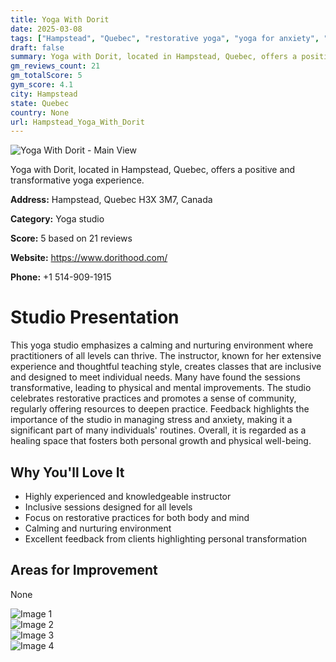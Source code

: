 ```yaml
---
title: Yoga With Dorit
date: 2025-03-08
tags: ["Hampstead", "Quebec", "restorative yoga", "yoga for anxiety", "stretching", "calm atmosphere", "inclusive environment", "Hampstead"]  
draft: false
summary: Yoga with Dorit, located in Hampstead, Quebec, offers a positive and transformative yoga experience.
gm_reviews_count: 21
gm_totalScore: 5
gym_score: 4.1
city: Hampstead
state: Quebec
country: None
url: Hampstead_Yoga_With_Dorit
---
```


<div className="aspect-[16/9] relative my-8">
  <img 
    src="https://lh5.googleusercontent.com/p/AF1QipOb3lS5zmoPHHOEP1Vm8A6jUeZ__eDXToK1MAUf=w1920-h1080-k-no"
    alt="Yoga With Dorit - Main View"
    className="object-cover absolute inset-0 w-full h-full rounded-lg"
  />
</div>

Yoga with Dorit, located in Hampstead, Quebec, offers a positive and transformative yoga experience.

**Address:** Hampstead, Quebec H3X 3M7, Canada

**Category:** Yoga studio

**Score:** 5 based on 21 reviews

**Website:** https://www.dorithood.com/

**Phone:** +1 514-909-1915

# Studio Presentation

This yoga studio emphasizes a calming and nurturing environment where practitioners of all levels can thrive. The instructor, known for her extensive experience and thoughtful teaching style, creates classes that are inclusive and designed to meet individual needs. Many have found the sessions transformative, leading to physical and mental improvements. The studio celebrates restorative practices and promotes a sense of community, regularly offering resources to deepen practice. Feedback highlights the importance of the studio in managing stress and anxiety, making it a significant part of many individuals' routines. Overall, it is regarded as a healing space that fosters both personal growth and physical well-being.



## Why You'll Love It

- Highly experienced and knowledgeable instructor
- Inclusive sessions designed for all levels
- Focus on restorative practices for both body and mind
- Calming and nurturing environment
- Excellent feedback from clients highlighting personal transformation

## Areas for Improvement

None

<div className="grid grid-cols-1 xl:grid-cols-2 gap-4 my-8">
<div className="aspect-[4/3] relative"><img src="https://lh5.googleusercontent.com/p/AF1QipOLQdNhx-NQ8h6jzz6cMRNxSVd9BKLu8hWmqu_B=w1920-h1080-k-no" alt="Image 1" className="object-cover absolute inset-0 w-full h-full rounded-lg" /></div>
<div className="aspect-[4/3] relative"><img src="https://lh5.googleusercontent.com/p/AF1QipPUPoMuzsz9HBf-eG9F2GFqmS_ZvuoEhxGFjCz7=w1920-h1080-k-no" alt="Image 2" className="object-cover absolute inset-0 w-full h-full rounded-lg" /></div>
<div className="aspect-[4/3] relative"><img src="https://lh5.googleusercontent.com/p/AF1QipN1uslmOLJmN3hBAeRz0s3vezr0PuJQ7ACa_zcC=w1920-h1080-k-no" alt="Image 3" className="object-cover absolute inset-0 w-full h-full rounded-lg" /></div>
<div className="aspect-[4/3] relative"><img src="https://lh5.googleusercontent.com/p/AF1QipMuYBCEHj55uKKV6R5wSciNJvMBE1Y7Q77kMEjV=w1920-h1080-k-no" alt="Image 4" className="object-cover absolute inset-0 w-full h-full rounded-lg" /></div>
</div>